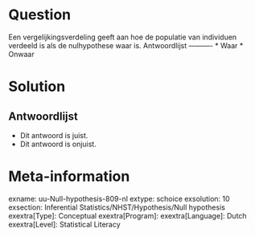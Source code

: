 Question
========
  
Een vergelijkingsverdeling geeft aan hoe de populatie van individuen verdeeld is als de nulhypothese waar is. 
Antwoordlijst
----------
* Waar
* Onwaar

Solution
========


Antwoordlijst
----------
* Dit antwoord is juist.
* Dit antwoord is onjuist.

Meta-information
================
exname: uu-Null-hypothesis-809-nl
extype: schoice
exsolution: 10
exsection: Inferential Statistics/NHST/Hypothesis/Null hypothesis
exextra[Type]: Conceptual
exextra[Program]: 
exextra[Language]: Dutch
exextra[Level]: Statistical Literacy